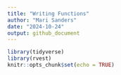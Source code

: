 ```yaml
---
title: "Writing Functions"
author: "Mari Sanders"
date: "2024-10-24"
output: github_document
---
```


```r
library(tidyverse)
library(rvest)
knitr::opts_chunk$set(echo = TRUE)
```



